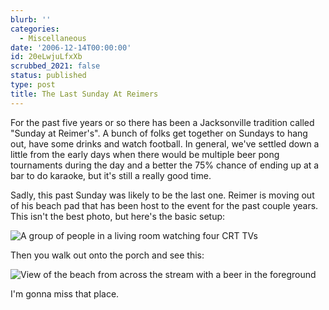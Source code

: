 ```yaml
---
blurb: ''
categories:
  - Miscellaneous
date: '2006-12-14T00:00:00'
id: 20eLwjuLfxXb
scrubbed_2021: false
status: published
type: post
title: The Last Sunday At Reimers
---
```


For the past five years or so there has been a Jacksonville tradition called "Sunday at Reimer's". A bunch of folks get together on Sundays to hang out, have some drinks and watch football. In general, we've settled down a little from the early days when there would be multiple beer pong tournaments during the day and a better the 75% chance of ending up at a bar to do karaoke, but it's still a really good time. 

Sadly, this past Sunday was likely to be the last one. Reimer is moving out of his beach pad that has been host to the event for the past couple years. This isn't the best photo, but here's the basic setup:

<Img src="last_sunday_at_reimers_img_0289" alt="A group of people in a living room watching four CRT TVs" />

Then you walk out onto the porch and see this:

<Img src="last_sunday_at_reimers_img_0293" alt="View of the beach from across the stream with a beer in the foreground" />


I'm gonna miss that place.

